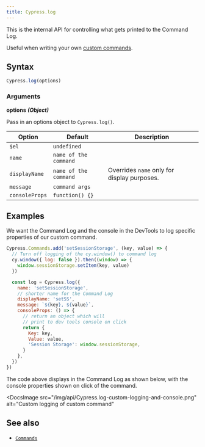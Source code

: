 ```yaml
---
title: Cypress.log
---
```


This is the internal API for controlling what gets printed to the Command Log.

Useful when writing your own
[custom commands](/api/cypress-api/custom-commands).

## Syntax

```javascript
Cypress.log(options)
```

### Arguments

**<Icon name="angle-right" /> options** **_(Object)_**

Pass in an options object to `Cypress.log()`.

| Option         | Default               | Description                                 |
| -------------- | --------------------- | ------------------------------------------- |
| `$el`          | `undefined`           |
| `name`         | `name of the command` |
| `displayName`  | `name of the command` | Overrides `name` only for display purposes. |
| `message`      | `command args`        |
| `consoleProps` | `function() {}`       |

## Examples

We want the Command Log and the console in the DevTools to log specific
properties of our custom command.

```javascript
Cypress.Commands.add('setSessionStorage', (key, value) => {
  // Turn off logging of the cy.window() to command log
  cy.window({ log: false }).then((window) => {
    window.sessionStorage.setItem(key, value)
  })

  const log = Cypress.log({
    name: 'setSessionStorage',
    // shorter name for the Command Log
    displayName: 'setSS',
    message: `${key}, ${value}`,
    consoleProps: () => {
      // return an object which will
      // print to dev tools console on click
      return {
        Key: key,
        Value: value,
        'Session Storage': window.sessionStorage,
      }
    },
  })
})
```

The code above displays in the Command Log as shown below, with the console
properties shown on click of the command.

<DocsImage
  src="/img/api/Cypress.log-custom-logging-and-console.png"
  alt="Custom logging of custom command"
></DocsImage>

## See also

- [`Commands`](/api/cypress-api/custom-commands)

